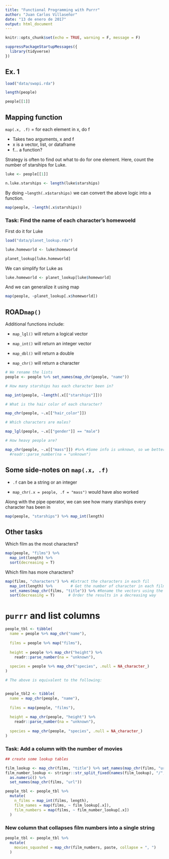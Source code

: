 ```yaml
---
title: "Functional Programming with Purrr"
author: "Juan Carlos Villaseñor"
date: "13 de enero de 2017"
output: html_document
---
```


```r
knitr::opts_chunk$set(echo = TRUE, warning = F, message = F)

suppressPackageStartupMessages({
  library(tidyverse)
})


```


## Ex. 1

```r

load("data/swapi.rda")

length(people)

people[[1]]

```


## Mapping function

`map(.x, .f)` = for each element in x, do f

- Takes two arguments, x and f
- x is a vector, list, or dataframe
- f... a function?

Strategy is often to find out what to do for one element. Here, count the number of starships for Luke.

```r

luke <- people[[1]]

n.luke.starships <- length(luke$starships)

```

By doing `~length(.x$starships)` we can convert the above logic into a function.

```r

map(people, ~length(.x$starships))

```


### Task: Find the name of each character's homewoeld

First do it for Luke

```r

load("data/planet_lookup.rda")

luke.homeworld <- luke$homeworld

planet_lookup[luke.homeworld]

```

We can simplify for Luke as

```r
luke.homeworld <- planet_lookup[luke$homeworld]
```

And we can generalize it using map

```r
map(people, ~planet_lookup[.x$homeworld])
```

## ROAD`map()`

Additional functions include:

  - `map_lgl()` will return a logical vector
  
  - `map_int()` will return an integer vector
  
  - `map_dbl()` will return a double
  
  - `map_chr()` will return a character
  


```r

# We rename the lists
people <- people %>% set_names(map_chr(people, "name"))

# How many starships has each character been in?

map_int(people, ~length(.x[["starships"]]))

# What is the hair color of each character?

map_chr(people, ~.x[["hair_color"]])

# Which characters are males?

map_lgl(people, ~.x[["gender"]] == "male")

# How heavy people are?

map_chr(people, ~.x[["mass"]]) #%>% #Some info is unknown, so we better stick to character
  #readr::parse_number(na = "unknown")

```

  

## Some side-notes on `map(.x, .f)`

- `.f` can be a string or an integer

- `map_chr(.x = people, .f = "mass")` would have also worked

Along with the pipe operator, we can see how many starships every character has been in

```r

map(people, "starships") %>% map_int(length)

```

## Other tasks

Which film as the most characters?

```r

map(people, "films") %>%
  map_int(length) %>%
  sort(decreasing = T)

```


Which film has more characters?

```r

map(films, "characters") %>% #Extract the characters in each fil
  map_int(length) %>%        # Get the number of character in each film
  set_names(map_chr(films, "title")) %>% #Rename the vectors using the tile of the movie
  sort(decreasing = T)      # Order the results in a decreasing way

```


# `purrr` and list columns

```r

people_tbl <- tibble(
  name = people %>% map_chr("name"),
  
  films = people %>% map("films"),
  
  height = people %>% map_chr("height") %>% 
    readr::parse_number(na = "unknown"),
  
  species = people %>% map_chr("species", .null = NA_character_)
)

# The above is equivalent to the following:


people_tbl2 <- tibble(
  name = map_chr(people, "name"),
  
  films = map(people, "films"),
  
  height = map_chr(people, "height") %>% 
    readr::parse_number(na = "unknown"),
  
  species = map_chr(people, "species", .null = NA_character_)
)

```


### Task: Add a column with the number of movies

```r

## create some lookup tables

film_lookup <- map_chr(films, "title") %>% set_names(map_chr(films, "url"))
film_number_lookup <- stringr::str_split_fixed(names(film_lookup), "/", 7)[, 6]  %>%
  as.numeric() %>%
  set_names(map_chr(films, "url"))

people_tbl <- people_tbl %>%
  mutate(
    n_films = map_int(films, length),
    film_names = map(films, ~ film_lookup[.x]),
    film_numbers = map(films, ~ film_number_lookup[.x])
  )

```


### New column that collapses film numbers into a single string

```r
people_tbl <- people_tbl %>% 
  mutate(
    movies_squashed = map_chr(film_numbers, paste, collapse = ", ")
  )
```
























